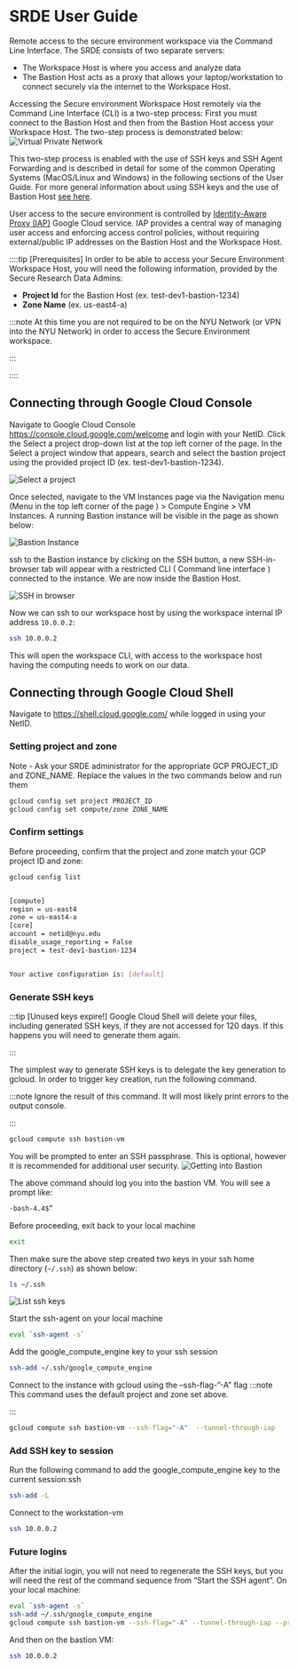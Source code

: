 # SRDE User Guide

Remote access to the secure environment workspace via the Command Line Interface. The SRDE consists of two separate servers: 
-   The Workspace Host is where you access and analyze data
-   The Bastion Host acts as a proxy that allows your laptop/workstation to connect securely via the internet to the Workspace Host.

Accessing the Secure environment Workspace Host remotely via the Command Line Interface (CLI) is a two-step process: First you must connect to the Bastion Host and then from the Bastion Host access your Workspace Host.  The two-step process is demonstrated below:
![Virtual Private Network](./static/vpc_basics.png)

This two-step process is enabled with the use of SSH keys and SSH Agent Forwarding and is described in detail for some of the common Operating Systems (MacOS/Linux and Windows)  in the following sections of the User Guide. For more general information about using SSH keys and the use of Bastion Host [see here](https://medium.com/devops-dudes/setting-up-an-ssh-agent-to-access-the-bastion-in-vpc-532918577949).

User access to the secure environment is controlled by [Identity-Aware Proxy (IAP)](https://cloud.google.com/security/products/iap?hl=en) Google Cloud service. IAP provides a central way of managing user access and enforcing access control policies, without requiring external/public IP addresses on the Bastion Host and the Workspace Host.

::::tip [Prerequisites]
In order to be able to access your Secure Environment Workspace Host, you will need the following information, provided by the Secure Research Data Admins:
-   **Project Id** for the Bastion Host (ex. test-dev1-bastion-1234)    
-   **Zone Name** (ex. us-east4-a)

:::note
At this time you are not required to be on the NYU Network (or VPN into the NYU Network) in order to access the Secure Environment workspace.

:::

::::


## Connecting through Google Cloud Console
Navigate to Google Cloud Console https://console.cloud.google.com/welcome and login with your NetID. Click the Select a project drop-down list at the top left corner of the page. In the Select a project window that appears, search and select the bastion project using the provided project ID (ex. test-dev1-bastion-1234).

![Select a project](./static/select_project.png)

Once selected, navigate to the VM Instances page via the Navigation menu (Menu in the top left corner of the page ) > Compute Engine > VM Instances. A running Bastion instance will be visible in the page as shown below:

![Bastion Instance](./static/bastion_instance.png)

ssh to the Bastion instance by clicking on the SSH button, a new SSH-in-browser tab will appear with a restricted CLI ( Command line interface ) connected to the instance. We are now inside the Bastion Host. 

![SSH in browser](./static/ssh_in_browser.png)

Now we can ssh to our workspace host by using the workspace internal IP address `10.0.0.2`: 
```sh
ssh 10.0.0.2
```
This will open the workspace CLI, with access to the workspace host having the computing needs to work on our data.

## Connecting through Google Cloud Shell

Navigate to https://shell.cloud.google.com/ while logged in using your NetID.

### Setting project and zone

Note - Ask your SRDE administrator for the appropriate GCP PROJECT_ID and ZONE_NAME. Replace the values in the two commands below and run them


```sh
gcloud config set project PROJECT_ID
gcloud config set compute/zone ZONE_NAME
```

### Confirm settings

Before proceeding, confirm that the project and zone match your GCP project ID and zone:


```sh
gcloud config list


[compute]
region = us-east4
zone = us-east4-a
[core]
account = netid@nyu.edu
disable_usage_reporting = False
project = test-dev1-bastion-1234


Your active configuration is: [default]
```


### Generate SSH keys

:::tip [Unused keys expire!]
Google Cloud Shell will delete your files, including generated SSH keys, if they are not accessed for 120 days. If this happens you will need to generate them again.

:::

The simplest way to generate SSH keys is to delegate the key generation to gcloud. In order to trigger key creation, run the following command. 

:::note
Ignore the result of this command. It will most likely print errors to the output console.

:::

```sh
gcloud compute ssh bastion-vm
```

You will be prompted to enter an SSH passphrase. This is optional, however it is recommended for additional user security.
![Getting into Bastion](./static/getting_into_bastion.png)

The above command should log you into the bastion VM. You will see a prompt like:
```sh
-bash-4.4$”
```
Before proceeding, exit back to your local machine

```sh
exit
```

Then make sure the above step created two keys in your ssh home directory (`~/.ssh`) as shown below:

```sh
ls ~/.ssh
```

![List ssh keys](./static/ls_dot_ssh.png)

Start the ssh-agent on your local machine

```sh
eval `ssh-agent -s`
```
Add the google_compute_engine key to your ssh session

```sh
ssh-add ~/.ssh/google_compute_engine
```
Connect to the instance with gcloud using the –ssh-flag-”-A” flag
:::note
This command uses the default project and zone set above.

:::

```sh
gcloud compute ssh bastion-vm --ssh-flag="-A"  --tunnel-through-iap
```

### Add SSH key to session
Run the following command to add the google_compute_engine key to the current session:ssh
```sh
ssh-add -L
```
Connect to the workstation-vm

```sh
ssh 10.0.0.2
```

### Future logins
After the initial login, you will not need to regenerate the SSH keys, but you will need the rest of the command sequence from “Start the SSH agent”. On your local machine:
```sh
eval `ssh-agent -s`
ssh-add ~/.ssh/google_compute_engine 
gcloud compute ssh bastion-vm --ssh-flag="-A" --tunnel-through-iap --project=PROJECT_ID
```

And then on the bastion VM:

```sh
ssh 10.0.0.2
```

